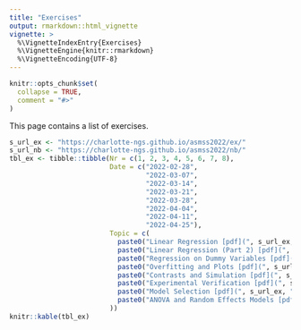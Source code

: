 ```yaml
---
title: "Exercises"
output: rmarkdown::html_vignette
vignette: >
  %\VignetteIndexEntry{Exercises}
  %\VignetteEngine{knitr::rmarkdown}
  %\VignetteEncoding{UTF-8}
---
```


```r
knitr::opts_chunk$set(
  collapse = TRUE,
  comment = "#>"
)
```

This page contains a list of exercises.

```r
s_url_ex <- "https://charlotte-ngs.github.io/asmss2022/ex/"
s_url_nb <- "https://charlotte-ngs.github.io/asmss2022/nb/"
tbl_ex <- tibble::tibble(Nr = c(1, 2, 3, 4, 5, 6, 7, 8),
                         Date = c("2022-02-28",
                                  "2022-03-07",
                                  "2022-03-14",
                                  "2022-03-21",
                                  "2022-03-28",
                                  "2022-04-04",
                                  "2022-04-11",
                                  "2022-04-25"),
                         Topic = c(
                           paste0("Linear Regression [pdf](", s_url_ex, "asm_ex01.pdf) | [nb](", s_url_nb, "asm_ex01_nb_src.nb.html)",  collapse = ""),
                           paste0("Linear Regression (Part 2) [pdf](", s_url_ex, "asm_ex02.pdf) | [nb](", s_url_nb, "asm_ex02_nb_src.nb.html)",  collapse = ""),
                           paste0("Regression on Dummy Variables [pdf](", s_url_ex, "asm_ex03.pdf) | [nb](", s_url_nb, "asm_ex03_nb_src.nb.html)", collapse = ""),
                           paste0("Overfitting and Plots [pdf](", s_url_ex, "asm_ex04.pdf) | [nb](", s_url_nb, "asm_ex04_nb_src.nb.html)", collapse = ""),
                           paste0("Contrasts and Simulation [pdf](", s_url_ex, "asm_ex05.pdf) | [nb](", s_url_nb, "asm_ex05_nb_src.nb.html)", collapse = ""),
                           paste0("Experimental Verification [pdf](", s_url_ex, "asm_ex06.pdf) | [nb](", s_url_nb, "asm_ex06_nb_src.nb.html)", collapse = ""),
                           paste0("Model Selection [pdf](", s_url_ex, "asm_ex07.pdf) | [nb](", s_url_nb, "asm_ex07_nb_src.nb.html)", collapse = ""),
                           paste0("ANOVA and Random Effects Models [pdf](", s_url_ex, "asm_ex08.pdf) | [nb](", s_url_nb, "asm_ex08_nb_src.nb.html)", collapse = "")
                         ))
knitr::kable(tbl_ex)
```

